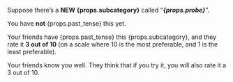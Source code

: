 Suppose there’s a <span className="new">**NEW {props.subcategory}**</span> called
“**_{props.probe}_**”.

You have <span className="color-red">**not**</span> {props.past_tense} this yet.

Your friends have {props.past_tense} this {props.subcategory}, and they
rate it <span className="new">**3 out of 10**</span> (on a scale where 10 is the
most preferable, and 1 is the least preferable).

Your friends know you well. They think that if you try it, you will also
rate it a 3 out of 10.
